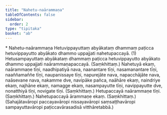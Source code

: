 ```yaml
---
title: "Nahetu-naārammaṇa"
tableOfContents: false
sidebar:
  order: 2
type: "tipitaka"
basket: "ab"
---
```



<DynamicBreadcrumb />

<Paragraph type="center">
* Nahetu-naārammaṇa
</Paragraph>

<Division number="41">

<Paragraph number="1347">
Hetuvippayuttaṃ abyākataṃ dhammaṃ paṭicca hetuvippayutto abyākato dhammo uppajjati nahetupaccayā. (1)
</Paragraph>

<Paragraph number="1348">
Hetusampayuttaṃ abyākataṃ dhammaṃ paṭicca hetuvippayutto abyākato dhammo uppajjati naārammaṇapaccayā. (Saṃkhittaṃ.)
</Paragraph>

</Division>
<Division number="42">

<Paragraph number="1349">
Nahetuyā ekaṃ, naārammaṇe tīṇi, naadhipatiyā nava, naanantare tīṇi, nasamanantare tīṇi, naaññamaññe tīṇi, naupanissaye tīṇi, napurejāte nava, napacchājāte nava, naāsevane nava, nakamme dve, navipāke pañca, naāhāre ekaṃ, naindriye ekaṃ, najhāne ekaṃ, namagge ekaṃ, nasampayutte tīṇi, navippayutte dve, nonatthiyā tīṇi, novigate tīṇi. (Saṃkhittaṃ.)
</Paragraph>

<Paragraph number="1350">
Hetupaccayā naārammaṇe tīṇi. (Saṃkhittaṃ.)
</Paragraph>

<Paragraph number="1351">
Nahetupaccayā ārammaṇe ekaṃ. (Saṃkhittaṃ.)
</Paragraph>

<Paragraph number="1352">
(Sahajātavāropi paccayavāropi nissayavāropi saṃsaṭṭhavāropi sampayuttavāropi paṭiccavārasadisā vitthāretabbā.)
</Paragraph>
</Division>